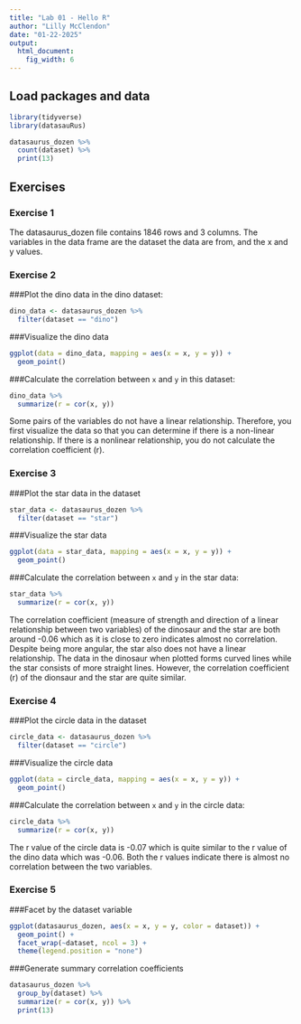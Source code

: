```yaml
---
title: "Lab 01 - Hello R"
author: "Lilly McClendon"
date: "01-22-2025"
output: 
  html_document: 
    fig_width: 6
---
```


## Load packages and data

```r
library(tidyverse) 
library(datasauRus)

datasaurus_dozen %>%
  count(dataset) %>%
  print(13)

```

## Exercises

### Exercise 1

The datasaurus_dozen file contains 1846 rows and 3 columns. The variables in the data frame are the dataset the data are from, and the x and y values.  

### Exercise 2

###Plot the dino data in the dino dataset:
```r
dino_data <- datasaurus_dozen %>%
  filter(dataset == "dino")
```

###Visualize the dino data 
```r
ggplot(data = dino_data, mapping = aes(x = x, y = y)) +
  geom_point()
```

###Calculate the correlation between `x` and `y` in this dataset:
```r
dino_data %>%
  summarize(r = cor(x, y))
```

Some pairs of the variables do not have a linear relationship. Therefore, you first visualize the data so that you can determine if there is a non-linear relationship. If there is a nonlinear relationship, you do not calculate the correlation coefficient (r). 

### Exercise 3

###Plot the star data in the dataset 
```r
star_data <- datasaurus_dozen %>%
  filter(dataset == "star")
```

###Visualize the star data 
```r
ggplot(data = star_data, mapping = aes(x = x, y = y)) +
  geom_point()
```

###Calculate the correlation between `x` and `y` in the star data:
```r
star_data %>%
  summarize(r = cor(x, y))
```

The correlation coefficient (measure of strength and direction of a linear relationship between two variables) of the dinosaur and the star are both around -0.06 which as it is close to zero indicates almost no correlation. Despite being more angular, the star also does not have a linear relationship. The data in the dinosaur when plotted forms curved lines while the star consists of more straight lines. However, the correlation coefficient (r) of the dionsaur and the star are quite similar. 


### Exercise 4

###Plot the circle data in the dataset 
```r
circle_data <- datasaurus_dozen %>%
  filter(dataset == "circle")
```

###Visualize the circle data 
```r
ggplot(data = circle_data, mapping = aes(x = x, y = y)) +
  geom_point()
```
###Calculate the correlation between `x` and `y` in the circle data:
```r
circle_data %>%
  summarize(r = cor(x, y))
```
The r value of the circle data is -0.07 which is quite similar to the r value of the dino data which was -0.06. Both the r values indicate there is almost no correlation between the two variables. 

### Exercise 5

###Facet by the dataset variable 
```r
ggplot(datasaurus_dozen, aes(x = x, y = y, color = dataset)) +
  geom_point() +
  facet_wrap(~dataset, ncol = 3) +
  theme(legend.position = "none")
```
###Generate summary correlation coefficients
```r
datasaurus_dozen %>%
  group_by(dataset) %>%
  summarize(r = cor(x, y)) %>%
  print(13)
```
